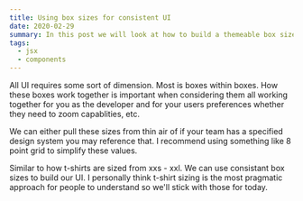 ```yaml
---
title: Using box sizes for consistent UI
date: 2020-02-29
summary: In this post we will look at how to build a themeable box size that we can use throughout our applications for easy, consistent UI.
tags:
  - jsx
  - components
---
```


All UI requires some sort of dimension. Most is boxes within boxes. How these boxes work together is important when considering them all working together for you as the developer and for your users preferences whether they need to zoom capablities, etc.

We can either pull these sizes from thin air of if your team has a specified design system you may reference that. I recommend using something like 8 point grid to simplify these values.

Similar to how t-shirts are sized from xxs - xxl. We can use consistant box sizes to build our UI. I personally think t-shirt sizing is the most pragmatic approach for people to understand so we'll stick with those for today.